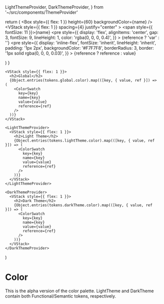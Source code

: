 
  LightThemeProvider,
  DarkThemeProvider,
} from '~/src/components/ThemeProvider'

<Meta title="alpha-foundation/Color" />

  return (
    <HStack spacing={8}>
      <Box
        style={{ flex: 1 }}
        height={60}
        backgroundColor={name}
      />
      <VStack
        style={{ flex: 1 }}
        spacing={4}
        justify="center"
      >
        <span style={{ fontSize: 11 }}>{name}</span>
        <pre
          style={{
            display: 'flex',
            alignItems: 'center',
            gap: 3,
            fontSize: 9,
            lineHeight: 1,
            color: 'rgba(0, 0, 0, 0.4)',
          }}
        >
          {reference ? 'var' : ''}
          <pre
            style={{
              display: 'inline-flex',
              fontSize: 'inherit',
              lineHeight: 'inherit',
              padding: '1px 2px',
              backgroundColor: '#F7F7F8',
              borderRadius: 3,
              border: '1px solid rgba(0, 0, 0, 0.03)',
            }}
          >
            {reference ? reference : value}
          </pre>
        </pre>
      </VStack>
    </HStack>

)
}

  <HStack spacing={20}>

    <VStack style={{ flex: 1 }}>
      <h2>Global</h2>
      {Object.entries(tokens.global.color).map(([key, { value, ref }]) => (
        <ColorSwatch
          key={key}
          name={key}
          value={value}
          reference={ref}
        />
      ))}
    </VStack>

    <LightThemeProvider>
      <VStack style={{ flex: 1 }}>
        <h2>Light Theme</h2>
        {Object.entries(tokens.lightTheme.color).map(([key, { value, ref }]) => (
          <ColorSwatch
            key={key}
            name={key}
            value={value}
            reference={ref}
          />
        ))}
      </VStack>
    </LightThemeProvider>

    <DarkThemeProvider>
      <VStack style={{ flex: 1 }}>
        <h2>Dark Theme</h2>
        {Object.entries(tokens.darkTheme.color).map(([key, { value, ref }]) => (
          <ColorSwatch
            key={key}
            name={key}
            value={value}
            reference={ref}
          />
        ))}
      </VStack>
    </DarkThemeProvider>

  </HStack>
)

# Color

This is the alpha version of the color palette. LightTheme and DarkTheme contain both Functional/Semantic tokens, respectively.

<ColorSwatches />
